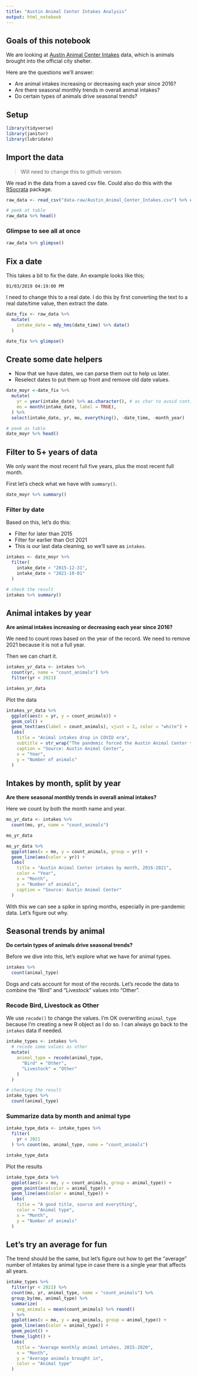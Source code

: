 ```yaml
---
title: "Austin Animal Center Intakes Analysis"
output: html_notebook
---
```


## Goals of this notebook

We are looking at [Austin Animal Center Intakes](https://data.austintexas.gov/Health-and-Community-Services/Austin-Animal-Center-Intakes/wter-evkm) data, which is animals brought into the official city shelter.

Here are the questions we'll answer:

- Are animal intakes increasing or decreasing each year since 2016?
- Are there seasonal monthly trends in overall animal intakes?
- Do certain types of animals drive seasonal trends?

## Setup

```r
library(tidyverse)
library(janitor)
library(lubridate)
```

## Import the data

> Will need to change this to github version.

We read in the data from a saved csv file. Could also do this with the [RSocrata](https://github.com/Chicago/RSocrata) package.

```r
raw_data <- read_csv("data-raw/Austin_Animal_Center_Intakes.csv") %>% clean_names()

# peek at table
raw_data %>% head()
```

### Glimpse to see all at once

```r
raw_data %>% glimpse()
```

## Fix a date

This takes a bit to fix the date. An example looks like this;

`01/03/2019 04:19:00 PM`

I need to change this to a real date. I do this by first converting the text to a real date/time value, then extract the date.

```r
date_fix <- raw_data %>% 
  mutate(
    intake_date = mdy_hms(date_time) %>% date()
  )

date_fix %>% glimpse()
```

## Create some date helpers

- Now that we have dates, we can parse them out to help us later.
- Reselect dates to put them up front and remove old date values.

```r
date_moyr <-date_fix %>% 
  mutate(
    yr = year(intake_date) %>% as.character(), # as char to avoid continuous numb
    mo = month(intake_date, label = TRUE),
  ) %>% 
  select(intake_date, yr, mo, everything(), -date_time, -month_year)

# peek as table
date_moyr %>% head()
```

## Filter to 5+ years of data

We only want the most recent full five years, plus the most recent full month.

First let's check what we have with `summary()`.

```r
date_moyr %>% summary()
```

### Filter by date

Based on this, let's do this:

- Filter for later than 2015
- Filter for earlier than Oct 2021
- This is our last data cleaning, so we'll save as `intakes`.

```r
intakes <- date_moyr %>% 
  filter(
    intake_date > "2015-12-31",
    intake_date < "2021-10-01"
  )

# check the result
intakes %>% summary()
```

## Animal intakes by year

**Are animal intakes increasing or decreasing each year since 2016?**

We need to count rows based on the year of the record. We need to remove 2021 because it is not a full year.

Then we can chart it.

```r
intakes_yr_data <- intakes %>% 
  count(yr, name = "count_animals") %>% 
  filter(yr < 2021)

intakes_yr_data
```

Plot the data

```r
intakes_yr_data %>% 
  ggplot(aes(x = yr, y = count_animals)) +
  geom_col() +
  geom_text(aes(label = count_animals), vjust = 2, color = "white") +
  labs(
    title = "Animal intakes drop in COVID era",
    subtitle = str_wrap("The pandemic forced the Austin Animal Center to close the center\nand then change their intake process, causing a drop in animals", 80),
    caption = "Source: Austin Animal Center",
    x = "Year",
    y = "Number of animals"
  )
```

## Intakes by month, split by year

**Are there seasonal monthly trends in overall animal intakes?**

Here we count by both the month name and year.

```r
mo_yr_data <- intakes %>% 
  count(mo, yr, name = "count_animals")

mo_yr_data
```

```r
mo_yr_data %>% 
  ggplot(aes(x = mo, y = count_animals, group = yr)) +
  geom_line(aes(color = yr)) +
  labs(
    title = "Austin Animal Center intakes by month, 2016-2021",
    color = "Year",
    x = "Month",
    y = "Number of animals",
    caption = "Source: Austin Animal Center"
  )
```

With this we can see a spike in spring months, especially in pre-pandemic data. Let's figure out why.

## Seasonal trends by animal

**Do certain types of animals drive seasonal trends?**

Before we dive into this, let's explore what we have for animal types.

```r
intakes %>% 
  count(animal_type)
```

Dogs and cats account for most of the records. Let's recode the data to combine the "Bird" and "Livestock" values into "Other".

### Recode Bird, Livestock as Other

We use `recode()` to change the values. I'm OK overwriting `animal_type` because I'm creating a new R object as I do so. I can always go back to the `intakes` data if needed.

```r
intake_types <- intakes %>% 
  # recode some values as other
  mutate(
    animal_type = recode(animal_type,
      "Bird" = "Other",
      "Livestock" = "Other"
    )
  )

# checking the result
intake_types %>% 
  count(animal_type)
```

### Summarize data by month and animal type

```r
intake_type_data <- intake_types %>% 
  filter(
    yr < 2021
  ) %>% count(mo, animal_type, name = "count_animals")

intake_type_data
```

Plot the results

```r
intake_type_data %>% 
  ggplot(aes(x = mo, y = count_animals, group = animal_type)) +
  geom_point(aes(color = animal_type)) +
  geom_line(aes(color = animal_type)) +
  labs(
    title = "A good title, source and everything",
    color = "Animal type",
    x = "Month",
    y = "Number of animals"
  )

```

## Let's try an average for fun

The trend should be the same, but let's figure out how to get the "average" number of intakes by animal type in case there is a single year that affects all years.

```r
intake_types %>% 
  filter(yr < 2021) %>% 
  count(mo, yr, animal_type, name = "count_animals") %>% 
  group_by(mo, animal_type) %>% 
  summarize(
    avg_animals = mean(count_animals) %>% round()
  ) %>% 
  ggplot(aes(x = mo, y = avg_animals, group = animal_type)) +
  geom_line(aes(color = animal_type)) +
  geom_point() +
  theme_light() +
  labs(
    title = "Average monthly animal intakes, 2015-2020",
    x = "Month",
    y = "Average animals brought in",
    color = "Animal type"
  )
```


